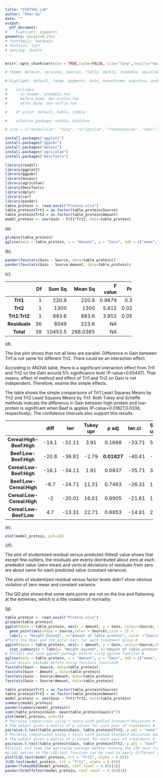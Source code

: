 ```yaml
---
title: "STAT565_Lab"
author: "Shen Qu"
date: ""
output: 
  pdf_document:
#    highlight: pygments
geometry: margin=0.25in
# fontfamily: mathpazo
# fontsize: 12pt
# spacing: double
---
```


```r
knitr::opts_chunk$set(echo = TRUE,cache=FALSE, size="tiny",results="markup", tidy=T)

# theme: default, cerulean, journal, flatly, darkly, readable, spacelab, united, cosmo, lumen, paper, sandstone, simplex, and yeti

# highlight: default, tango, pygments, kate, monochrome, espresso, zenburn, haddock, and textmate

#    includes:
#      in_header: preamble.tex
#      before_body: doc-prefix.tex
#      after_body: doc-suffix.tex

#    df_print: default, kable, tibble

#    citation_package: natbib, biblatex

# size = c("normalsize", "tiny", "scriptsize", "footnotesize", "small", "large", "Large", "LARGE", "huge", "Huge")
```

```r
install.packages("ggplot2")
install.packages("ggpubr")
install.packages("mosaic")
install.packages("agricolae")
install.packages("DescTools")
```

```r
library(readxl)
library(ggplot2)
library(ggpubr)
library(mosaic)
library(agricolae)
library(DescTools)
library(dplyr)
library(car)
library(pander)
table_protein <- read_excel("Protein.xlsx")
table_protein$Trt1 = as.factor(table_protein$Source)
table_protein$Trt2 = as.factor(table_protein$Amount)
model_protein <- aov(Gain ~ Trt1*Trt2, data=table_protein)
```

(a). \textcolor[rgb]{0.5,0.5,0.5}{Plot the data and report the plot here (A plot with data and means of treatment combinations). Do not report code here. Describe the observed relationship between two factors.}

```r
glimpse(table_protein)
ggline(data = table_protein, x = "Amount", y = "Gain", add = c("mean", "jitter"),shape= "Source",  color = "Source", linetype = "Source", ylab= "Weight Gained", xlab="Amount of table_protein")
```


(b). \textcolor[rgb]{0.5,0.5,0.5}{Obtain the numerical summary for each treatment combination and factor levels separately. Report them here in a tabular form.}

```r
pander(favstats(Gain ~ Source, data=table_protein))
pander(favstats(Gain ~ Source|Amount, data=table_protein))
```

(c). \textcolor[rgb]{0.5,0.5,0.5}{Fit the two-factor factorial model and report the complete ANOVA table here. Do not report code here. The complete ANOVA table should have a row for each of the following: main effects of each treatment, two-factor interaction effects, error and total.}

   -----------------------------------------------------------
        &nbsp;       Df   Sum Sq   Mean Sq   F value   Pr(>F)  
  --------------- ---- -------- --------- --------- ---------
     **Trt1**      1    220.9     220.9    0.9879    0.3269  

   **Trt2**        1     1300     1300      5.812    0.02114 

   **Trt1:Trt2**   1    883.6     883.6     3.952    0.05447 

   **Residuals**   36    8049     223.6      NA        NA    
 
   **Total**       39   10453.5   268.0385      NA        NA    
   -----------------------------------------------------------

(d). \textcolor[rgb]{0.5,0.5,0.5}{Based on the ANOVA table write your conclusion appropriately. Perform all the necessary tests and report the conclusion along with the p-value.}

The line plot shows that not all lines are parallel. Difference in Gain between Trt1 is not same for different Trt2. There could be an interaction effect.

According to ANOVA table, there is a significant interaction effect from Trt1 and Trt2 on the Gain around 5% significance level (P-value=0.05447). That means, effect of method and effect of Trt1 and Trt2 on Gain is not independent. Therefore, examie the simple effects.

The table shows the simple comparisons of Trt1 Least Squares Means by Trt2 and Trt2 Least Squares Means by Trt1. Both Tukey and Scheffe methods indicate the difference in Gain between high-protein and low-protein is significant when Beef is applies (P-calue=0.01827,0.0338, respectively). The confidence intervals also support this results.

   ------------------------------------------------------------------------------------------
               &nbsp;             diff             Tukey                      Scheffe       
               &nbsp;                      lwr      upr     p adj    lwr.ci   upr.ci    pval
   ---------------------------- ------- -------- ------- ----------- -------- ------- ---------
   **Cereal:High-Beef:High**    -14.1   -32.11   3.91      0.1698      -33.71   5.509      0.2358

   **Beef:Low-Beef:High**       -20.8   -38.81   -2.79   **0.01827**   -40.41   -1.191   **0.0338**

   **Cereal:Low-Beef:High**     -16.1   -34.11   1.91      0.0937      -35.71   3.509      0.1418

   **Beef:Low-Cereal:High**     -6.7    -24.71   11.31     0.7493      -26.31   12.91      0.8004

   **Cereal:Low-Cereal:High**    -2     -20.01   16.01     0.9905      -21.61   17.61      0.9929

   **Cereal:Low-Beef:Low**       4.7    -13.31   22.71     0.8953      -14.91   24.31      0.9195
  ------------------------------------------------------------------------------------------

(e). \textcolor[rgb]{0.5,0.5,0.5}{Provide the plots of residuals here. Do not report code here.}

```r
plot(model_protein, pch=16)
```

{(f). \textcolor[rgb]{0.5,0.5,0.5}{Based on the residual plots, clearly explain whether assumptions in the model are satisfied or violated.}

The plot of studentized residual versus predicted (fitted) value shows that except few outliers, the residuals are evenly distributed about zero at each prededict value (zero mean) and vertical deviations of residuals from zero are about same for each predicted value (constant variance).

The plots of studentized residual versus factor levels didn't show obvious violation of zero mean and constant variance.

The QQ plot shows that some data points are not on the line and flattening at the extremes, which is a litte violation of normality.

(g). \textcolor[rgb]{0.5,0.5,0.5}{Report the code here without output.}

```r
table_protein <- read_excel("Protein.xlsx")
glimpse(table_protein)
ggplot(data = table_protein, aes(x = Amount, y = Gain, colour=Source, group=Source))+ 
  geom_point(aes(shape = Source,color = Source),size = 2) + 
  labs(y = "Weight Gained", x="Amount of table_protein", color ="Source of table_protein", shape ="Source of table_protein")
#Plots the Mean and 1SD error bars for each treatment group #
ggplot(data = table_protein, aes(x = Amount, y = Gain, colour=Source,shape = Source, group=Source)) +
  stat_summary() + labs(y= "Weight Gained", x="Amount of table_protein", color="Source", shape="Source")
# Install and load ggpubr package before using ggline function # 
ggline(data = table_protein, x = "Amount", y = "Gain", add = c("mean", "jitter"),shape= "Source",  color = "Source", linetype = "Source", ylab= "Weight Gained", xlab="Amount of table_protein")
#Load mosaic package before using favstats function#
favstats(Gain ~ Source, data=table_protein)
favstats(Gain ~ Amount , data=table_protein)
favstats(Gain ~ Source|Amount, data=table_protein)
favstats(Gain ~ Source+Amount, data=table_protein)

table_protein$Trt1 = as.factor(table_protein$Source)
table_protein$Trt2 = as.factor(table_protein$Amount)
model_protein <- aov(Gain ~ Trt1*Trt2, data=table_protein)
summary(model_protein)
pander(summary(model_protein))
sum((table_protein$Gain- mean(table_protein$Gain))^2)
plot(model_protein, pch=16)
# Pairwise comparisons using t tests with pooled Standard Deviation #
# The output gives a matrix of p values for each pair of treatments #
pairwise.t.test(table_protein$Gain, table_protein$Trt2, p.adj = "none") 
# Pairwise comparisons using t tests with pooled Standard Deviation and Bonferroni adjustment #
# The output gives a matrix of p values for each pair of treatments #
pairwise.t.test(table_protein$Gain, table_protein$Trt2, p.adj = "bonf")
#Install and load the agricolae package before running the LSD.test function below #
#p.adj option in the LSD.test function can be used to apply different adjustments to control error rates#
plot(LSD.test(model_protein, trt = "Trt2", alpha = 0.05))
(LSD.test(model_protein, trt = "Trt2", alpha = 0.05)) 
pander(TukeyHSD(model_protein, conf.level = 0.95)[3])
pander(ScheffeTest(model_protein, conf.level = 0.95)[3])
```